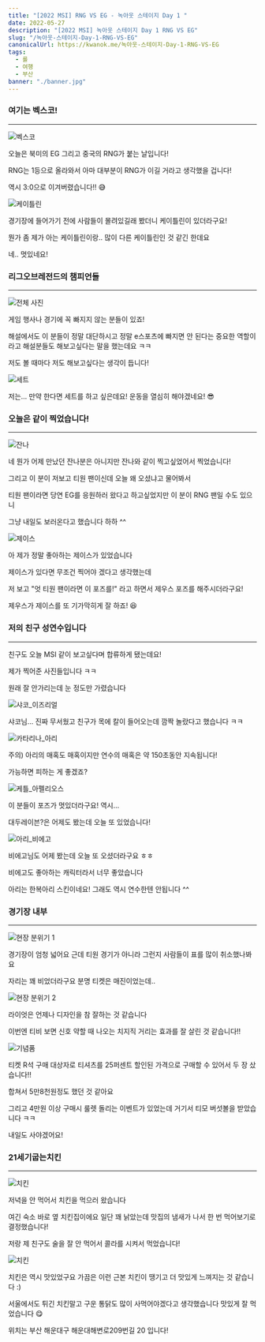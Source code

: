 ```yaml
---
title: "[2022 MSI] RNG VS EG - 녹아웃 스테이지 Day 1 "
date: 2022-05-27
description: "[2022 MSI] 녹아웃 스테이지 Day 1 RNG VS EG"
slug: "/녹아웃-스테이지-Day-1-RNG-VS-EG"
canonicalUrl: https://kwanok.me/녹아웃-스테이지-Day-1-RNG-VS-EG
tags:
  - 롤
  - 여행
  - 부산
banner: "./banner.jpg"
---
```


### 여기는 벡스코!
***

![벡스코](./IMG_3021.jpeg)

오늘은 북미의 EG 그리고 중국의 RNG가 붙는 날입니다!

RNG는 1등으로 올라와서 아마 대부분이 RNG가 이길 거라고 생각했을 겁니다!

역시 3:0으로 이겨버렸습니다!! 😅

![케이틀린](./IMG_3026.jpeg)

경기장에 들어가기 전에 사람들이 몰려있길래 봤더니 케이틀린이 있더라구요!

뭔가 좀 제가 아는 케이틀린이랑.. 많이 다른 케이틀린인 것 같긴 한데요

네.. 멋있네요!

### 리그오브레전드의 챔피언들
***

![전체 사진](./IMG_3042.jpeg)

게임 행사나 경기에 꼭 빠지지 않는 분들이 있죠!

해설에서도 이 분들이 정말 대단하시고 정말 e스포츠에 빠지면 안 된다는 중요한 역할이라고 해설분들도 해보고싶다는 말을 했는데요 ㅋㅋ

저도 볼 때마다 저도 해보고싶다는 생각이 듭니다!

![세트](./세트.jpeg)

저는... 만약 한다면 세트를 하고 싶은데요! 운동을 열심히 해야겠네요! 😎

### 오늘은 같이 찍었습니다!
***

![잔나](./IMG_3055.jpeg)

네 뭔가 어제 만났던 잔나분은 아니지만 잔나와 같이 찍고싶었어서 찍었습니다!

그리고 이 분이 저보고 티원 팬이신데 오늘 왜 오셨냐고 물어봐서

티원 팬이라면 당연 EG를 응원하러 왔다고 하고싶었지만 이 분이 RNG 팬일 수도 있으니

그냥 내일도 보러온다고 했습니다 하하 ^^

![제이스](./IMG_3074.jpeg)

아 제가 정말 좋아하는 제이스가 있었습니다

제이스가 있다면 무조건 찍어야 겠다고 생각했는데

저 보고 "엇 티원 팬이라면 이 포즈를!" 라고 하면서 제우스 포즈를 해주시더라구요!

제우스가 제이스를 또 기가막히게 잘 하죠! 😆

### 저의 친구 성연수입니다
***

친구도 오늘 MSI 같이 보고싶다며 합류하게 됐는데요!

제가 찍어준 사진들입니다 ㅋㅋ

원래 잘 안가리는데 눈 정도만 가렸습니다

![샤코_이즈리얼](샤코_이즈리얼.png)

샤코님... 진짜 무서웠고 친구가 목에 칼이 들어오는데 깜짝 놀랐다고 했습니다 ㅋㅋ

![카타리나_아리](카타리나_아리.png)

주의) 아리의 매혹도 매혹이지만 연수의 매혹은 약 150초동안 지속됩니다!

가능하면 피하는 게 좋겠죠?

![케틀_아펠리오스](케틀_아펠리오스.png)

이 분들이 포즈가 멋있더라구요! 역시...

대두레이븐?은 어제도 봤는데 오늘 또 있었습니다!

![아리_비에고](아리_비에고.png)

비에고님도 어제 봤는데 오늘 또 오셨더라구요 ㅎㅎ

비에고도 좋아하는 캐릭터라서 너무 좋았습니다

아리는 한복아리 스킨이네요! 그래도 역시 연수한텐 안됩니다 ^^

### 경기장 내부
***

![현장 분위기 1](IMG_3075.jpeg)

경기장이 엄청 넓어요 근데 티원 경기가 아니라 그런지 사람들이 표를 많이 취소했나봐요

자리는 꽤 비었더라구요 분명 티켓은 매진이었는데..

![현장 분위기 2](IMG_3079.jpeg)

라이엇은 언제나 디자인을 참 잘하는 것 같습니다

이번엔 티비 보면 신호 약할 때 나오는 치지직 거리는 효과를 잘 살린 것 같습니다!!

![기념품](IMG_3105.jpeg)

티켓 R석 구매 대상자로 티셔츠를 25퍼센트 할인된 가격으로 구매할 수 있어서 두 장 샀습니다!!

합쳐서 5만8천원정도 했던 것 같아요

그리고 4만원 이상 구매시 룰렛 돌리는 이벤트가 있었는데 거기서 티모 버섯볼을 받았습니다 ㅋㅋ

내일도 사야겠어요!


### 21세기굽는치킨
***

![치킨](IMG_3130.jpeg)

저녁을 안 먹어서 치킨을 먹으러 왔습니다

여긴 숙소 바로 옆 치킨집이에요 일단 꽤 낡았는데 맛집의 냄새가 나서 한 번 먹어보기로 결정했습니다!

저랑 제 친구도 술을 잘 안 먹어서 콜라를 시켜서 먹었습니다!

![치킨](IMG_3142.jpeg)

치킨은 역시 맛있었구요 가끔은 이런 근본 치킨이 땡기고 더 맛있게 느껴지는 것 같습니다 :)

서울에서도 튀긴 치킨말고 구운 통닭도 많이 사먹어야겠다고 생각했습니다 맛있게 잘 먹었습니다 😋

위치는 부산 해운대구 해운대해변로209번길 20 입니다!





